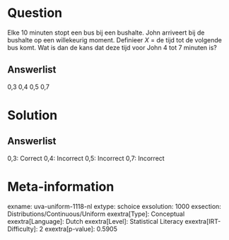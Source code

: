 Question
========

Elke 10 minuten stopt een bus bij een bushalte. John arriveert bij de
bushalte op een willekeurig moment. Definieer *X* = de tijd tot de
volgende bus komt. Wat is dan de kans dat deze tijd voor John 4 tot 7
minuten is?\

Answerlist
----------

0,3
0,4
0,5
0,7

Solution
========

Answerlist
----------

0,3: Correct
0,4: Incorrect
0,5: Incorrect
0,7: Incorrect

Meta-information
================
exname: uva-uniform-1118-nl
extype: schoice
exsolution: 1000
exsection: Distributions/Continuous/Uniform
exextra[Type]: Conceptual
exextra[Language]: Dutch
exextra[Level]: Statistical Literacy
exextra[IRT-Difficulty]: 2
exextra[p-value]: 0.5905
